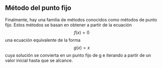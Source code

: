 ## Método del punto fijo

Finalmente, hay una familia de métodos conocidos como métodos de punto fijo.
Estos métodos se basan en obtener a partir de la ecuación $$f(x) = 0$$ una
ecuación equivalente de la forma $$g(x) = x$$ cuya solución se convierta en un
punto fijo de g e iterando a partir de un valor inicial hasta que se alcance.
